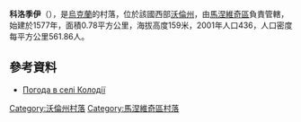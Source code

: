 {{coord|51|21|32|N|25|48|28|E|scale:30000|display=title}}

'''科洛季伊'''（{{lang-uk|Колодії}}），是[[烏克蘭|烏克蘭]]的村落，位於該國西部[[沃倫州|沃倫州]]，由[[馬涅維奇區|馬涅維奇區]]負責管轄，始建於1577年，面積0.78平方公里，海拔高度159米，2001年人口436，人口密度每平方公里561.86人。

==參考資料==
* [http://weather.in.ua/ua/volynskaja/11091 Погода в селі Колодії] {{Wayback|url=http://weather.in.ua/ua/volynskaja/11091 |date=20111219095506 }}

[[Category:沃倫州村落|Category:沃倫州村落]]
[[Category:馬涅維奇區村落|Category:馬涅維奇區村落]]


{{Volyn-geo-stub}}